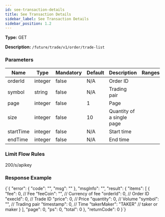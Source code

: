 ```yaml
---
id: see-transaction-details
title: See Transaction Details
sidebar_label: See Transaction Details
sidebar_position: 1.2
---
```


**Type:** GET

**Description:** `/future/trade/v1/order/trade-list`

### Parameters

| Name | Type | Mandatory | Default | Description | Ranges |
| --- | --- | --- | --- | --- | --- |
| orderId | integer | false | N/A | Order ID |  |
| symbol | string | false | N/A | Trading pair |  |
| page | integer | false | 1 | Page |  |
| size | integer | false | 10 | Quantity of a single page |  |
| startTime | integer | false | N/A | Start time |  |
| endTime | integer | false | N/A | End time |  |

### Limit Flow Rules

200/s/apikey

### Response Example


<CodeBlock language="json" title="Response">
  {`{
  "error": {
    "code": "",
    "msg": ""
  },
  "msgInfo": "",
  "result": {
    "items": [
      {
        "fee": 0,              // Fee
        "feeCoin": "",         // Currency of fee
        "orderId": 0,          // Order ID
        "execId": 0,           // Trade ID
        "price": 0,            // Price
        "quantity": 0,         // Volume
        "symbol": "",          // Trading pair
        "timestamp": 0,        // Time
        "takerMaker": "TAKER"  // taker or maker
      }
    ],
    "page": 0,
    "ps": 0,
    "total": 0
  },
  "returnCode": 0
}`}
</CodeBlock>
